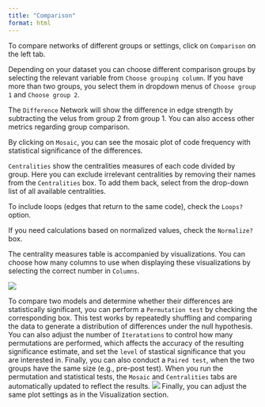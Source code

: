 ```yaml
---
title: "Comparison"
format: html
---
```



To compare networks of different groups or settings, click on `Comparison` on the left tab. 

Depending on your dataset you can choose different comparison groups by selecting the relevant variable from `Choose grouping column`. If you have more than two groups, you select them in dropdown menus of `Choose group 1` and `Choose group 2`. 

The `Difference` Network will show the difference in edge strength by subtracting the velus from group 2 from group 1. You can also access other metrics regarding group comparison. 

By clicking on `Mosaic`, you can see the mosaic plot of code frequency with statistical significance of the differences. 

`Centralities` show the centralities measures of each code divided by group. Here you can exclude irrelevant centralities by removing their names from the `Centralities` box. To add them back, select from the drop-down list of all available centralities.

To include loops (edges that return to the same code), check the `Loops?` option. 

If you need calculations based on normalized values, check the `Normalize?` box.

The centrality measures table is accompanied by visualizations. You can choose how many columns to use when displaying these visualizations by selecting the correct number in `Columns`.

![](vis/fig15.png) 

To compare two models and determine whether their differences are statistically significant, you can perform a `Permutation test` by checking the corresponding box. This test works by repeatedly shuffling and comparing the data to generate a distribution of differences under the null hypothesis. You can also adjust the number of `Iteratations` to control how many permutations are performed, which affects the accuracy of the resulting significance estimate, and set the `level` of stastical significance that you are interested in. Finally, you can also conduct a `Paired test`, when the two groups have the same size (e.g., pre-post test). When you run the permutation and statistical tests, the `Mosaic` and `Centralities` tabs are automatically updated to reflect the results.
![](vis/fig16.png) 
Finally, you can adjust the same plot settings as in the Visualization section.
